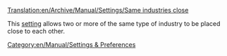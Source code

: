 [[Translation:en/Archive/Manual/Settings/Same industries close]]


This [[en/Archive/Manual/Settings/Advanced Settings|setting]] allows two or more of the same type of industry to be placed close to each other.

[[Category:en/Manual/Settings & Preferences]]
{{en/Stub}}